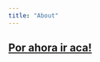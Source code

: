 ```yaml
---
title: "About"
---
```


## [Por ahora ir aca!](http://www.physiologyofactionlab.info/es/lab-members-2/agustin-solano/)